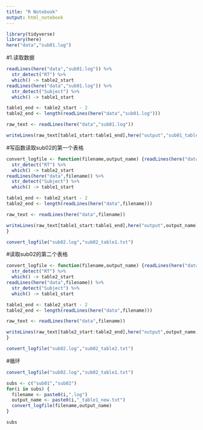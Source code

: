 ```yaml
---
title: "R Notebook"
output: html_notebook
---
```

```r
library(tidyverse)
library(here)
here("data","sub01.log")
```

#1.读取数据
```r
readLines(here("data","sub01.log")) %>%
  str_detect("RT") %>%
  which() -> table2_start
readLines(here("data","sub01.log")) %>%
  str_detect("Subject") %>%
  which() -> table1_start

table1_end <- table2_start - 2
table2_end <- length(readLines(here("data","sub01.log")))

raw_text <- readLines(here("data","sub01.log"))

writeLines(raw_text[table1_start:table1_end],here("output","sub01_table1.txt"))
```
#写函数读取sub02的第一个表格
```r
convert_logfile <- function(filename,output_name) {readLines(here("data",filename)) %>%
  str_detect("RT") %>%
  which() -> table2_start
readLines(here("data",filename)) %>%
  str_detect("Subject") %>%
  which() -> table1_start

table1_end <- table2_start - 2
table2_end <- length(readLines(here("data",filename)))

raw_text <- readLines(here("data",filename))

writeLines(raw_text[table1_start:table1_end],here("output",output_name))
}

convert_logfile("sub02.log","sub02_table1.txt")
```
#读取sub02的第二个表格
```r
convert_logfile <- function(filename,output_name) {readLines(here("data",filename)) %>%
  str_detect("RT") %>%
  which() -> table2_start
readLines(here("data",filename)) %>%
  str_detect("Subject") %>%
  which() -> table1_start

table1_end <- table2_start - 2
table2_end <- length(readLines(here("data",filename)))

raw_text <- readLines(here("data",filename))

writeLines(raw_text[table2_start:table2_end],here("output",output_name))
}

convert_logfile("sub02.log","sub02_table2.txt")
```
#循环
```r
convert_logfile("sub02.log","sub02_table1.txt")

subs <- c("sub01","sub02")
for(i in subs) {
  filename <- paste0(i,".log")
  output_name <- paste0(i,"_table1_new.txt")
  convert_logfile(filename,output_name)
}

subs
```
